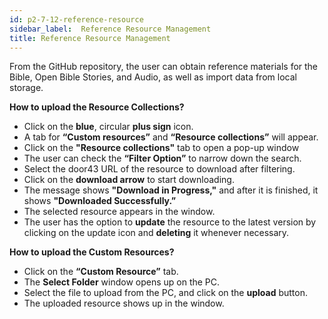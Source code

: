 ```yaml
---
id: p2-7-12-reference-resource
sidebar_label:  Reference Resource Management
title: Reference Resource Management
---
```


From the GitHub repository, the user can obtain reference materials for the Bible, Open Bible Stories, and Audio, as well as import data from local storage.

**How to upload the Resource Collections?**

- Click on the **blue**, circular **plus sign** icon.
- A tab for **“Custom resources”** and **“Resource collections”** will appear.
- Click on the **"Resource collections"** tab to open a pop-up window
- The user can check the **“Filter Option”** to narrow down the search.
- Select the door43 URL of the resource to download after filtering.
- Click on the **download arrow** to start downloading.
- The message shows **"Download in Progress,"** and after it is finished, it shows **"Downloaded Successfully.”**
- The selected resource appears in the window.
- The user has the option to **update** the resource to the latest version by clicking on the update icon and **deleting** it whenever necessary.

**How to upload the Custom Resources?**

- Click on the **“Custom Resource”** tab.
- The **Select Folder** window opens up on the PC.
- Select the file to upload from the PC, and click on the **upload** button.
- The uploaded resource shows up in the window.

